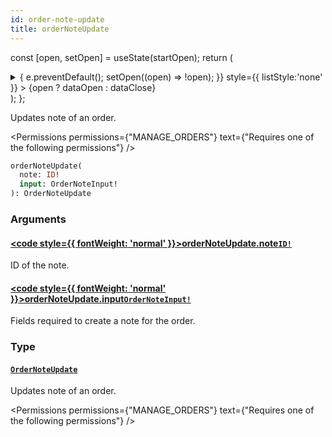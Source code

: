 ```yaml
---
id: order-note-update
title: orderNoteUpdate
---
```






const [open, setOpen] = useState(startOpen);
return (
<details {...(open ? { open: true } : {})} className="details" style={{ border:'none', boxShadow:'none', background:'var(--ifm-background-color)' }}>
<summary
onClick={(e) => {
e.preventDefault();
setOpen((open) => !open);
}}
style={{ listStyle:'none' }} >
{open ? dataOpen : dataClose}
</summary>
{open && children}
</details>
);
};

Updates note of an order.


<Permissions permissions={"MANAGE_ORDERS"} text={"Requires one of the following permissions"} />


```graphql
orderNoteUpdate(
  note: ID!
  input: OrderNoteInput!
): OrderNoteUpdate
```

### Arguments

#### [<code style={{ fontWeight: 'normal' }}>orderNoteUpdate.<b>note</b></code>](#)<Bullet />[`ID!`](../../../api-reference/miscellaneous/scalars/id.mdx) <Badge class="badge badge--secondary" text="non-null"/> <Badge class="badge badge--secondary" text="scalar"/> <Badge class="badge badge--secondary" text="miscellaneous"/>

ID of the note.

#### [<code style={{ fontWeight: 'normal' }}>orderNoteUpdate.<b>input</b></code>](#)<Bullet />[`OrderNoteInput!`](../../../api-reference/orders/inputs/order-note-input.mdx) <Badge class="badge badge--secondary" text="non-null"/> <Badge class="badge badge--secondary" text="input"/> <Badge class="badge badge--secondary" text="orders"/>

Fields required to create a note for the order.

### Type

#### [`OrderNoteUpdate`](../../../api-reference/orders/objects/order-note-update.mdx) <Badge class="badge badge--secondary" text="object"/> <Badge class="badge badge--secondary" text="orders"/>

Updates note of an order.


<Permissions permissions={"MANAGE_ORDERS"} text={"Requires one of the following permissions"} />


